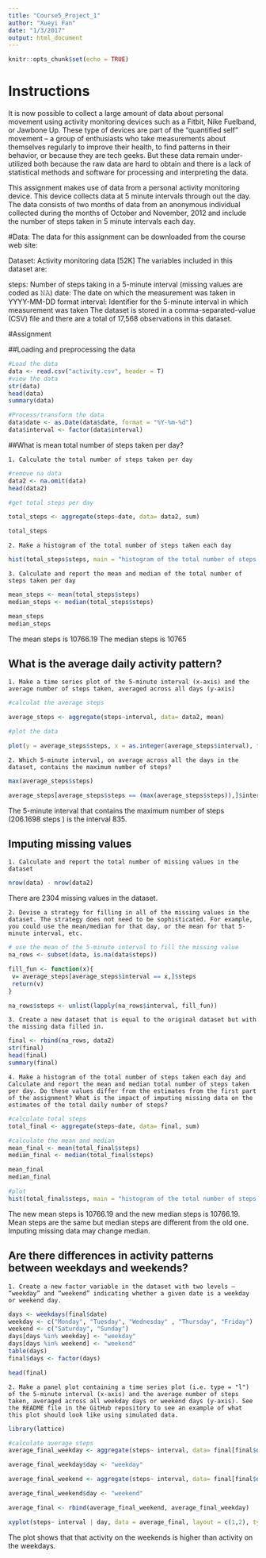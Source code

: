 ```yaml
---
title: "Course5_Project_1"
author: "Xueyi Fan"
date: "1/3/2017"
output: html_document
---
```


```r
knitr::opts_chunk$set(echo = TRUE)
```

# Instructions

It is now possible to collect a large amount of data about personal movement using activity monitoring devices such as a Fitbit, Nike Fuelband, or Jawbone Up. These type of devices are part of the “quantified self” movement – a group of enthusiasts who take measurements about themselves regularly to improve their health, to find patterns in their behavior, or because they are tech geeks. But these data remain under-utilized both because the raw data are hard to obtain and there is a lack of statistical methods and software for processing and interpreting the data.

This assignment makes use of data from a personal activity monitoring device. This device collects data at 5 minute intervals through out the day. The data consists of two months of data from an anonymous individual collected during the months of October and November, 2012 and include the number of steps taken in 5 minute intervals each day.

#Data:
The data for this assignment can be downloaded from the course web site:

Dataset: Activity monitoring data [52K]
The variables included in this dataset are:

steps: Number of steps taking in a 5-minute interval (missing values are coded as 𝙽𝙰)
date: The date on which the measurement was taken in YYYY-MM-DD format
interval: Identifier for the 5-minute interval in which measurement was taken
The dataset is stored in a comma-separated-value (CSV) file and there are a total of 17,568 observations in this dataset.

#Assignment

##Loading and preprocessing the data

```r
#Load the data
data <- read.csv("activity.csv", header = T)
#view the data
str(data)
head(data)
summary(data)

#Process/transform the data 
data$date <- as.Date(data$date, format = "%Y-%m-%d")
data$interval <- factor(data$interval)

```

##What is mean total number of steps taken per day?

    1. Calculate the total number of steps taken per day
    
```r
#remove na data
data2 <- na.omit(data)
head(data2)

#get total steps per day

total_steps <- aggregate(steps~date, data= data2, sum)

total_steps

```

    2. Make a histogram of the total number of steps taken each day

```r

hist(total_steps$steps, main = "histogram of the total number of steps taken each day", breaks = 50, xlab = "Number of Steps", col = "blue")


```
    
    3. Calculate and report the mean and median of the total number of steps taken per day
    
```r

mean_steps <- mean(total_steps$steps)
median_steps <- median(total_steps$steps)

mean_steps
median_steps

```

The mean steps is 10766.19
The median steps is 10765

    
## What is the average daily activity pattern?


    1. Make a time series plot of the 5-minute interval (x-axis) and the average number of steps taken, averaged across all days (y-axis)

```r

#calculat the average steps 

average_steps <- aggregate(steps~interval, data= data2, mean)

#plot the data

plot(y = average_steps$steps, x = as.integer(average_steps$interval), type="l", xlab = "Interval", ylab = "Average Number Of Steps", main = "Average Step vs. Interval", col = "blue" )

```

    2. Which 5-minute interval, on average across all the days in the dataset, contains the maximum number of steps?
    
```r

max(average_steps$steps)

average_steps[average_steps$steps == (max(average_steps$steps)),]$interval

```

The 5-minute interval that contains the maximum number of steps (206.1698 steps ) is the interval 835.

## Imputing missing values

    1. Calculate and report the total number of missing values in the dataset 
    
```r

nrow(data) - nrow(data2)

```

There are 2304 missing values in the dataset.


    2. Devise a strategy for filling in all of the missing values in the dataset. The strategy does not need to be sophisticated. For example, you could use the mean/median for that day, or the mean for that 5-minute interval, etc.

```r

# use the mean of the 5-minute interval to fill the missing value
na_rows <- subset(data, is.na(data$steps))

fill_fun <- function(x){
 v= average_steps[average_steps$interval == x,]$steps
 return(v)
}

na_rows$steps <- unlist(lapply(na_rows$interval, fill_fun))


```



    3. Create a new dataset that is equal to the original dataset but with the missing data filled in.

```r

final <- rbind(na_rows, data2)
str(final)
head(final)
summary(final)

```

    4. Make a histogram of the total number of steps taken each day and Calculate and report the mean and median total number of steps taken per day. Do these values differ from the estimates from the first part of the assignment? What is the impact of imputing missing data on the estimates of the total daily number of steps?
    
```r

#calculate total steps
total_final <- aggregate(steps~date, data= final, sum)

#calculate the mean and median
mean_final <- mean(total_final$steps)
median_final <- median(total_final$steps)

mean_final
median_final

#plot 
hist(total_final$steps, main = "histogram of the total number of steps taken each day", breaks = 50, xlab = "Number of Steps", col = "blue")

```

The new mean steps is 10766.19 and the new median steps is 10766.19. Mean steps are the same but median steps are different from the old one. Imputing missing data may change median. 

## Are there differences in activity patterns between weekdays and weekends?

    1. Create a new factor variable in the dataset with two levels – “weekday” and “weekend” indicating whether a given date is a weekday or weekend day.
    
```r

days <- weekdays(final$date)
weekday <- c("Monday", "Tuesday", "Wednesday" , "Thursday", "Friday")
weekend <- c("Saturday", "Sunday")
days[days %in% weekday] <- "weekday"
days[days %in% weekend] <- "weekend"
table(days)
final$days <- factor(days)

head(final)

```


    2. Make a panel plot containing a time series plot (i.e. 𝚝𝚢𝚙𝚎 = "𝚕") of the 5-minute interval (x-axis) and the average number of steps taken, averaged across all weekday days or weekend days (y-axis). See the README file in the GitHub repository to see an example of what this plot should look like using simulated data.
    
```r

library(lattice)

#calculate average steps
average_final_weekday <- aggregate(steps~ interval, data= final[final$days == "weekday",], mean )

average_final_weekday$day <- "weekday"

average_final_weekend <- aggregate(steps~ interval, data= final[final$days == "weekend",], mean )

average_final_weekend$day <- "weekend"

average_final <- rbind(average_final_weekend, average_final_weekday)

xyplot(steps~ interval | day, data = average_final, layout = c(1,2), type = "l", ylab = "Number of Steps")


```

The plot shows that that activity on the weekends is higher than activity on the weekdays.



